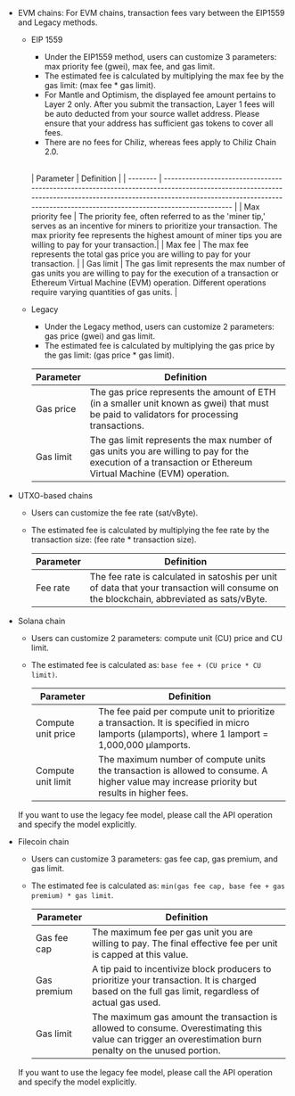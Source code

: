 - EVM  chains: For EVM chains, transaction fees vary between the EIP1559 and Legacy methods.
    - EIP 1559
        - Under the EIP1559 method, users can customize 3 parameters: max priority fee (gwei), max fee, and gas limit.
        - The estimated fee is calculated by multiplying the max fee by the gas limit: (max fee * gas limit).
        - For Mantle and Optimism, the displayed fee amount pertains to Layer 2 only. After you submit the transaction, Layer 1 fees will be auto deducted from your source wallet address. Please ensure that your address has sufficient gas tokens to cover all fees.
        - There are no fees for Chiliz, whereas fees apply to Chiliz Chain 2.0.

        <a id="eip1559"></a>	
        | Parameter        | Definition                                                                                                                                                                                                                             |
        | --------         | -------------------------------------------------------------------------------------------------------------------------------------------------------------------------------------------------------------------------------------  |
        | Max priority fee | The priority fee, often referred to as the 'miner tip,' serves as an incentive for miners to prioritize your transaction. The max priority fee represents the highest amount of miner tips you are willing to pay for your transaction.|
        | Max fee          | The max fee represents the total gas price you are willing to pay for your transaction.                                                                                                                                                |
        | Gas limit        | The gas limit represents the max number of gas units you are willing to pay for the execution of a transaction or Ethereum Virtual Machine (EVM) operation. Different operations require varying quantities of gas units.              |

    - Legacy
        - Under the Legacy method, users can customize 2 parameters: gas price (gwei) and gas limit.
        - The estimated fee is calculated by multiplying the gas price by the gas limit: (gas price * gas limit).

        | Parameter | Definition                                                                                                                                                  |
        | --------  | ----------------------------------------------------------------------------------------------------------------------------------------------------------  |
        | Gas price | The gas price represents the amount of ETH (in a smaller unit known as gwei) that must be paid to validators for processing transactions.                   |
        | Gas limit | The gas limit represents the max number of gas units you are willing to pay for the execution of a transaction or Ethereum Virtual Machine (EVM) operation. |   
        
- UTXO-based chains
    - Users can customize the fee rate (sat/vByte).
    - The estimated fee is calculated by multiplying the fee rate by the transaction size: (fee rate * transaction size).

        | Parameter | Definition                                                                                                                               |
        | --------  | -----------------------------------------------------------------------------------------------------------------------------------------|
        | Fee rate  | The fee rate is calculated in satoshis per unit of data that your transaction will consume on the blockchain, abbreviated as sats/vByte. |
- Solana chain
    - Users can customize 2 parameters: compute unit (CU) price and CU limit.
    - The estimated fee is calculated as: `base fee + (CU price * CU limit)`.

        | Parameter           | Definition                                                                                                                                                     |
        |---------------------|----------------------------------------------------------------------------------------------------------------------------------------------------------------|
        | Compute unit price  | The fee paid per compute unit to prioritize a transaction. It is specified in micro lamports (μlamports), where 1 lamport = 1,000,000 μlamports.              |
        | Compute unit limit  | The maximum number of compute units the transaction is allowed to consume. A higher value may increase priority but results in higher fees.                   |

    <Note>If you want to use the legacy fee model, please call the API operation and specify the model explicitly.</Note>

- Filecoin chain
    - Users can customize 3 parameters: gas fee cap, gas premium, and gas limit.
    - The estimated fee is calculated as: `min(gas fee cap, base fee + gas premium) * gas limit`.

        | Parameter     | Definition                                                                                                                                                           |
        |---------------|----------------------------------------------------------------------------------------------------------------------------------------------------------------------|
        | Gas fee cap   | The maximum fee per gas unit you are willing to pay. The final effective fee per unit is capped at this value.                                                      |
        | Gas premium   | A tip paid to incentivize block producers to prioritize your transaction. It is charged based on the full gas limit, regardless of actual gas used.                 |
        | Gas limit     | The maximum gas amount the transaction is allowed to consume. Overestimating this value can trigger an overestimation burn penalty on the unused portion.           |

    <Note>If you want to use the legacy fee model, please call the API operation and specify the model explicitly.</Note>
